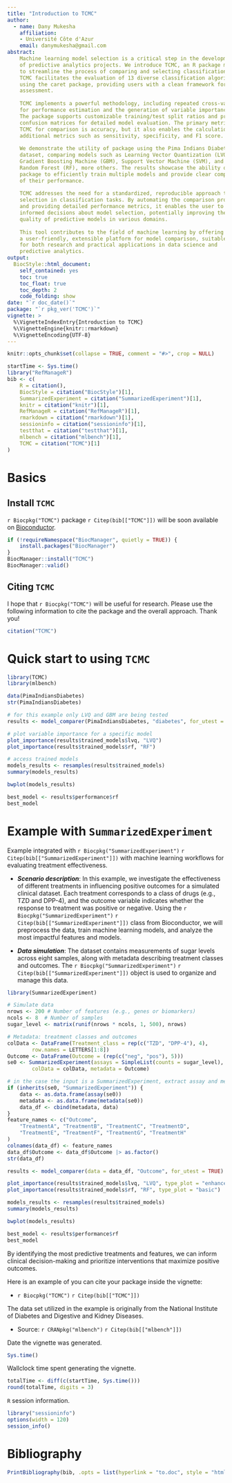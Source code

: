 ---
title: "Introduction to TCMC"
author: 
  - name: Dany Mukesha
    affiliation:
    - Université Côte d'Azur
    email: danymukesha@gmail.com
abstract: 
    Machine learning model selection is a critical step in the development 
    of predictive analytics projects. We introduce TCMC, an R package made 
    to streamline the process of comparing and selecting classification models.
    TCMC facilitates the evaluation of 13 diverse classification algorithms 
    using the caret package, providing users with a clean framework for model
    assessment.
    
    TCMC implements a powerful methodology, including repeated cross-validation
    for performance estimation and the generation of variable importance plots. 
    The package supports customizable training/test split ratios and produces 
    confusion matrices for detailed model evaluation. The primary metric of 
    TCMC for comparison is accuracy, but it also enables the calculation of 
    additional metrics such as sensitivity, specificity, and F1 score.
    
    We demonstrate the utility of package using the Pima Indians Diabetes 
    dataset, comparing models such as Learning Vector Quantization (LVQ), 
    Gradient Boosting Machine (GBM), Support Vector Machine (SVM), and 
    Random Forest (RF), more others. The results showcase the ability of 
    package to efficiently train multiple models and provide clear comparisons
    of their performance.
    
    TCMC addresses the need for a standardized, reproducible approach to model
    selection in classification tasks. By automating the comparison process 
    and providing detailed performance metrics, it enables the user to make 
    informed decisions about model selection, potentially improving the overall 
    quality of predictive models in various domains.
    
    This tool contributes to the field of machine learning by offering 
    a user-friendly, extensible platform for model comparison, suitable 
    for both research and practical applications in data science and 
    predictive analytics.
output: 
  BiocStyle::html_document:
    self_contained: yes
    toc: true
    toc_float: true
    toc_depth: 2
    code_folding: show
date: "`r doc_date()`"
package: "`r pkg_ver('TCMC')`"
vignette: >
  %\VignetteIndexEntry{Introduction to TCMC}
  %\VignetteEngine{knitr::rmarkdown}
  %\VignetteEncoding{UTF-8}  
---

```{r setup, include = FALSE}
knitr::opts_chunk$set(collapse = TRUE, comment = "#>", crop = NULL)
```

```{r vignetteSetup, echo=FALSE, message=FALSE, warning = FALSE}
startTime <- Sys.time()
library("RefManageR")
bib <- c(
    R = citation(),
    BiocStyle = citation("BiocStyle")[1],
    SummarizedExperiment = citation("SummarizedExperiment")[1],
    knitr = citation("knitr")[1],
    RefManageR = citation("RefManageR")[1],
    rmarkdown = citation("rmarkdown")[1],
    sessioninfo = citation("sessioninfo")[1],
    testthat = citation("testthat")[1],
    mlbench = citation("mlbench")[1],
    TCMC = citation("TCMC")[1]
)
```

# Basics

## Install `TCMC`

`r Biocpkg("TCMC")` package `r Citep(bib[["TCMC"]])` will be soon available 
on [Bioconductor](http://bioconductor.org).

```{r "install", eval = FALSE}
if (!requireNamespace("BiocManager", quietly = TRUE)) {
    install.packages("BiocManager")
}
BiocManager::install("TCMC")
BiocManager::valid()
```

## Citing `TCMC`

I hope that `r Biocpkg("TCMC")` will be useful for research. Please use
the following information to cite the package and the overall approach. 
Thank you!

```{r "citation"}
citation("TCMC")
```

# Quick start to using `TCMC`

```{r "start", message=FALSE, warning=FALSE}
library(TCMC)
library(mlbench)
```

```{r data}
data(PimaIndiansDiabetes)
str(PimaIndiansDiabetes)
```

```{r model, message=FALSE, warning=FALSE}
# for this example only LVQ and GBM are being tested
results <- model_comparer(PimaIndiansDiabetes, "diabetes", for_utest = TRUE)
```

```{r plot_vip}
# plot variable importance for a specific model
plot_importance(results$trained_models$lvq, "LVQ")
plot_importance(results$trained_models$rf, "RF")
```

```{r assess}
# access trained models
models_results <- resamples(results$trained_models)
summary(models_results)
```

```{r plot_acc}
bwplot(models_results)
```

```{r best_model}
best_model <- results$performance$rf
best_model
```

# Example with `SummarizedExperiment`

Example integrated with 
`r Biocpkg("SummarizedExperiment")` `r Citep(bib[["SummarizedExperiment"]])` 
with machine learning workflows for evaluating treatment effectiveness.

-   ***Scenario description***: In this example, we investigate 
the effectiveness of different treatments in influencing positive outcomes
for a simulated clinical dataset. Each treatment corresponds to a class 
of drugs (e.g., TZD and DPP-4), and the outcome variable indicates whether 
the response to treatment was positive or negative. Using the 
`r Biocpkg("SummarizedExperiment")` `r Citep(bib[["SummarizedExperiment"]])` 
class from Bioconductor, we will preprocess the data, train machine learning
models, and analyze the most impactful features and models.

-   ***Data simulation***: The dataset contains measurements of sugar levels
across eight samples, along with metadata describing treatment classes 
and outcomes. The 
`r Biocpkg("SummarizedExperiment")` `r Citep(bib[["SummarizedExperiment"]])` 
object is used to organize and manage this data.

```{r initial_class, warning=FALSE, message=FALSE}
library(SummarizedExperiment)

# Simulate data
nrows <- 200 # Number of features (e.g., genes or biomarkers)
ncols <- 8  # Number of samples
sugar_level <- matrix(runif(nrows * ncols, 1, 500), nrows)

# Metadata: treatment classes and outcomes
colData <- DataFrame(Treatment_class = rep(c("TZD", "DPP-4"), 4),
        row.names = LETTERS[1:8])
Outcome <- DataFrame(Outcome = (rep(c("neg", "pos"), 5)))
se0 <- SummarizedExperiment(assays = SimpleList(counts = sugar_level),
        colData = colData, metadata = Outcome)
```

```{r formatting}
# in the case the input is a SummarizedExperiment, extract assay and metadata
if (inherits(se0, "SummarizedExperiment")) {
    data <- as.data.frame(assay(se0))
    metadata <- as.data.frame(metadata(se0))
    data_df <- cbind(metadata, data)
}
feature_names <- c("Outcome",
    "TreatmentA", "TreatmentB", "TreatmentC", "TreatmentD", 
    "TreatmentE", "TreatmentF", "TreatmentG", "TreatmentH"
)
colnames(data_df) <- feature_names
data_df$Outcome <- data_df$Outcome |> as.factor()
str(data_df) 

```

```{r results_outcome, warning=FALSE}
results <- model_comparer(data = data_df, "Outcome", for_utest = TRUE)
```

```{r plot_vis_outcome}
plot_importance(results$trained_models$lvq, "LVQ", type_plot = "enhanced")
plot_importance(results$trained_models$rf, "RF", type_plot = "basic")

models_results <- resamples(results$trained_models)
summary(models_results)

bwplot(models_results)

best_model <- results$performance$rf
best_model
```

By identifying the most predictive treatments and features, 
we can inform clinical decision-making and prioritize interventions 
that maximize positive outcomes.

Here is an example of you can cite your package inside the vignette:

-   `r Biocpkg("TCMC")` `r Citep(bib[["TCMC"]])`

The data set utilized in the example is originally from the National 
Institute of Diabetes and Digestive and Kidney Diseases.

-   Source: `r CRANpkg("mlbench")` `r Citep(bib[["mlbench"]])`

Date the vignette was generated.

```{r reproduce1, echo=FALSE}
Sys.time()
```

Wallclock time spent generating the vignette.

```{r reproduce2, echo=FALSE}
totalTime <- diff(c(startTime, Sys.time()))
round(totalTime, digits = 3)
```

`R` session information.

```{r reproduce3, echo=FALSE}
library("sessioninfo")
options(width = 120)
session_info()
```

# Bibliography

```{r vignetteBiblio, results = "asis", echo = FALSE, warning = FALSE}
PrintBibliography(bib, .opts = list(hyperlink = "to.doc", style = "html"))
```
